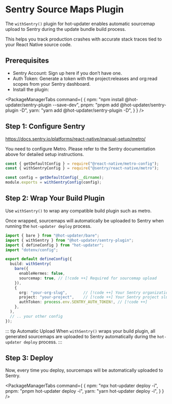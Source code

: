 
# Sentry Source Maps Plugin

The `withSentry()` plugin for hot-updater enables automatic sourcemap upload to Sentry during the update bundle build process.

This helps you track production crashes with accurate stack traces tied to your React Native source code.

## Prerequisites

- Sentry Account: Sign up here if you don’t have one.
- Auth Token: Generate a token with the project:releases and org:read scopes from your Sentry dashboard.
- Install the plugin:

<PackageManagerTabs command={
  {
    npm: "npm install @hot-updater/sentry-plugin --save-dev",
    pnpm: "pnpm add @hot-updater/sentry-plugin -D",
    yarn: "yarn add @hot-updater/sentry-plugin -D",
  }
} />

## Step 1: Configure Sentry

https://docs.sentry.io/platforms/react-native/manual-setup/metro/

You need to configure Metro. Please refer to the Sentry documentation above for detailed setup instructions.

```js title="metro.config.js"
const { getDefaultConfig } = require("@react-native/metro-config");
const { withSentryConfig } = require("@sentry/react-native/metro");

const config = getDefaultConfig(__dirname);
module.exports = withSentryConfig(config);
```



## Step 2: Wrap Your Build Plugin

Use `withSentry()` to wrap any compatible build plugin such as metro.

Once wrapped, sourcemaps will automatically be uploaded to Sentry when running the `hot-updater deploy` process.

```ts title="hot-updater.config.ts"
import { bare } from "@hot-updater/bare";
import { withSentry } from "@hot-updater/sentry-plugin";
import { defineConfig } from "hot-updater";
import "dotenv/config";

export default defineConfig({
  build: withSentry(
    bare({
      enableHermes: false,
      sourcemap: true, // [!code ++] Required for sourcemap upload
    }),
    {
      org: "your-org-slug",       // [!code ++] Your Sentry organization slug
      project: "your-project",    // [!code ++] Your Sentry project slug
      authToken: process.env.SENTRY_AUTH_TOKEN!, // [!code ++]
    },
  ),
  // .. your other config
});
```

::: tip Automatic Upload
When `withSentry()` wraps your build plugin, all generated sourcemaps are uploaded to Sentry automatically during the `hot-updater deploy` process.
:::

## Step 3: Deploy

Now, every time you deploy, sourcemaps will be automatically uploaded to Sentry.

<PackageManagerTabs command={
  {
    npm: "npx hot-updater deploy -i",
    pnpm: "pnpm hot-updater deploy -i",
    yarn: "yarn hot-updater deploy -i",
  }
} />
